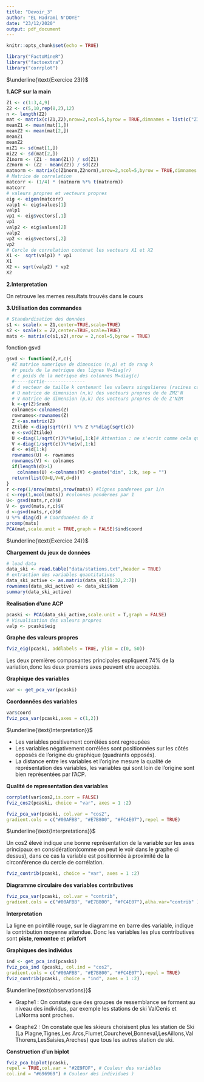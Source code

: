 ```yaml
---
title: "Devoir_3"
author: "EL Hadrami N'DOYE"
date: "23/12/2020"
output: pdf_document
---
```


```r
knitr::opts_chunk$set(echo = TRUE)
```

```r
library("FactoMineR")
library("factoextra")
library("corrplot")
```


$\underline{\text{Exercice 23}}$

$\textbf{1.ACP sur la main}$

```r
Z1 <- c(1:3,4,9)
Z2 <- c(5,10,rep(8,2),12)
n <- length(Z2)
mat <- matrix(c(Z1,Z2),nrow=2,ncol=5,byrow = TRUE,dimnames = list(c("Z1","Z2")))
meanZ1 <- mean(mat[1,])
meanZ2 <- mean(mat[2,])
meanZ1
meanZ2
miZ1 <- sd(mat[1,])
miZ2 <- sd(mat[2,])
Z1norm <- (Z1 - mean(Z1)) / sd(Z1)
Z2norm <- (Z2 - mean(Z2)) / sd(Z2)
matnorm <- matrix(c(Z1norm,Z2norm),nrow=2,ncol=5,byrow = TRUE,dimnames = list(c("Z1","Z2")))
# Matrice de correlation
matcorr <- (1/4) * (matnorm %*% t(matnorm))
matcorr
# valeurs propres et vecteurs propres
eig <- eigen(matcorr)
valp1 <- eig$values[1]
valp1
vp1 <- eig$vectors[,1]
vp1
valp2 <- eig$values[2]
valp2
vp2 <- eig$vectors[,2]
vp2
# Cercle de correlation contenat les vecteurs X1 et X2
X1 <-  sqrt(valp1) * vp1
X1
X2 <- sqrt(valp2) * vp2
X2
```
$\textbf{2.Interpretation}$

On retrouve les memes resultats trouvés dans le cours

$\textbf{3.Utilisation des commandes}$

```r
# Standardisation des données
s1 <- scale(x = Z1,center=TRUE,scale=TRUE)
s2 <- scale(x = Z2,center=TRUE,scale=TRUE)
mats <- matrix(c(s1,s2),nrow = 2,ncol=5,byrow = TRUE)
```

$\text{fonction gsvd}$

```r
gsvd <- function(Z,r,c){
  #Z matrice numerique de dimension (n,p) et de rang k
  #r poids de la metrique des lignes N=diag(r)
  # c poids de la metrique des colonnes M=diag(c)
  #-----sortie---------------
  # d vecteur de taille k contenant les valeurs singulieres (racines carres des valeurs propres)
  # U matrice de dimension (n,k) des vecteurs propres de de ZMZ'N
  # V matrice de dimension (p,k) des vecteurs propres de de Z'NZM
  k <-qr(Z)$rank
  colnames<-colnames(Z)
  rownames<-rownames(Z)
  Z <-as.matrix(Z)
  Ztilde <-diag(sqrt(r)) %*% Z %*%diag(sqrt(c))
  e <-svd(Ztilde)
  U <-diag(1/sqrt(r))%*%e$u[,1:k]# Attention : ne s'ecrit comme cela que parceque N et M sont diagonales!
  V <-diag(1/sqrt(c))%*%e$v[,1:k]
  d <- e$d[1:k]                                              
  rownames(U) <- rownames
  rownames(V) <- colnames
  if(length(d)>1)
    colnames(U) <-colnames(V) <-paste("dim", 1:k, sep = "")
  return(list(U=U,V=V,d=d))
}
r <-rep(1/nrow(mats),nrow(mats)) #lignes ponderees par 1/n
c <-rep(1,ncol(mats)) #colonnes ponderees par 1
U<- gsvd(mats,r,c)$U
V <- gsvd(mats,r,c)$V
d <-gsvd(mats,r,c)$d
U %*% diag(d) # Coordonnées de X
prcomp(mats)
PCA(mat,scale.unit = TRUE,graph = FALSE)$ind$coord
```

$\underline{\text{Exercice 24}}$

$\textbf{Chargement du jeux de données}$

```r
# load data
data_ski <- read.table("data/stations.txt",header = TRUE)
# extraction des variables quantitatives 
data_ski_active <- as.matrix(data_ski[1:32,2:7])
rownames(data_ski_active) <- data_ski$Nom
summary(data_ski_active)
```

$\textbf{Realisation d'une ACP}$

```r
pcaski <- PCA(data_ski_active,scale.unit = T,graph = FALSE)
# Visualisation des valeurs propres
valp <- pcaski$eig
```

$\textbf{Graphe des valeurs propres}$

```r
fviz_eig(pcaski, addlabels = TRUE, ylim = c(0, 50))
```

Les deux premières composantes principales expliquent 74% de la variation,donc les deux premiers axes peuvent etre acceptés.

$\textbf{Graphique des variables}$

```r
var <- get_pca_var(pcaski)
```

$\textbf{Coordonnées des variables}$

```r
var$coord
fviz_pca_var(pcaski,axes = c(1,2))
```

$\underline{\text{Interpretation}}$

- Les variables positivement corrélées sont regroupées
- Les variables négativement corrélées sont positionnées sur les côtés opposés de l’origine du graphique
(quadrants opposés).
- La distance entre les variables et l’origine mesure la qualité de représentation des variables, les variables
qui sont loin de l’origine sont bien représentées par l’ACP.

$\textbf{Qualité de representation des variables}$

```r
corrplot(var$cos2,is.corr = FALSE)
fviz_cos2(pcaski, choice = "var", axes = 1 :2)
```


```r
fviz_pca_var(pcaski, col.var = "cos2",
gradient.cols = c("#00AFBB", "#E7B800", "#FC4E07"),repel = TRUE)
```

$\underline{\text{Interpretations}}$

Un cos2 élevé indique une bonne représentation de la variable sur les axes principaux en considération(comme
on peut le voir dans le graphe ci dessus),
dans ce cas la variable est positionnée à proximité de la circonférence
du cercle de corrélation.

```r
fviz_contrib(pcaski, choice = "var", axes = 1 :2)
```

$\textbf{Diagramme circulaire des variables contributives}$

```r
fviz_pca_var(pcaski, col.var = "contrib",
gradient.cols = c("#00AFBB", "#E7B800", "#FC4E07"),alha.var="contrib" )
```

$\textbf{Interpretation}$

La ligne en pointillé rouge, sur le diagramme en barre des variable, indique la contribution moyenne attendue.
Donc les variables les plus contributives sont $\textbf{piste},\textbf{remontee} \ \text{et} \ \textbf{prixfort}$

$\textbf{Graphiques des individus}$

```r
ind <- get_pca_ind(pcaski)
fviz_pca_ind (pcaski, col.ind = "cos2",
gradient.cols = c("#00AFBB", "#E7B800", "#FC4E07"),repel = TRUE) 
fviz_contrib(pcaski, choice = "ind", axes = 1 :2)
```
$\underline{\text{observations}}$

- Graphe1 : On constate que des groupes de ressemblance se forment au niveau des individus, par exemple les stations de ski ValCenis et LaNorma sont proches.

- Graphe2 : On constate que les skieurs choisisent plus les station de Ski (La Plagne,Tignes,Les Arcs,Flumet,Courchevel,Bonneval,LesAillons,Val Thorens,LesSaisies,Areches) que tous les autres station de ski.



$\textbf{Construction d'un biplot}$
```r
fviz_pca_biplot(pcaski,
repel = TRUE,col.var = "#2E9FDF", # Couleur des variables
col.ind = "#696969") # Couleur des individues )
```







